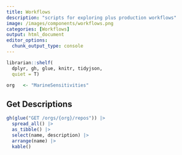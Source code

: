 ```yaml
---
title: Workflows
description: "scripts for exploring plus production workflows"
image: /images/components/workflows.png
categories: [Workflows]
output: html_document
editor_options: 
  chunk_output_type: console
---
```


```r
librarian::shelf(
  dplyr, gh, glue, knitr, tidyjson,
  quiet = T)

org   <- "MarineSensitivities"
```

## Get Descriptions

```r
gh(glue("GET /orgs/{org}/repos")) |> 
  spread_all() |> 
  as_tibble() |> 
  select(name, description) |>
  arrange(name) |> 
  kable()
```



